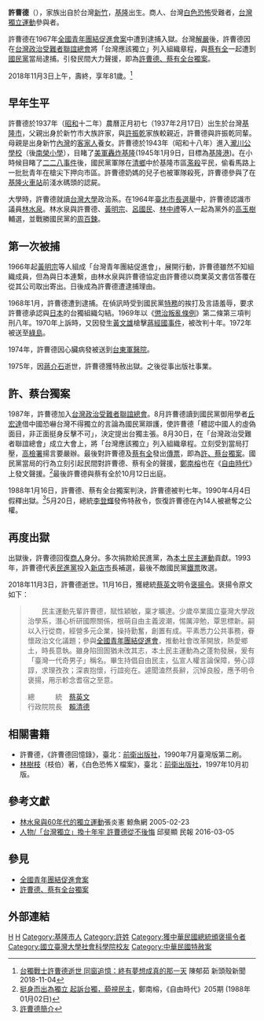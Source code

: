 '''許曹德'''（{{bd|1937年|2月17日|2018年|11月3日|catIdx=Hsu}}），家族出自於台灣[[新竹|新竹]]，[[基隆|基隆]]出生。商人、台灣[[白色恐怖|白色恐怖]]受難者，[[台灣獨立運動|台灣獨立運動]]參與者。

許曹德在1967年[[全國青年團結促進會案|全國青年團結促進會案]]中遭到逮捕入獄。台灣[[解嚴|解嚴]]後，許曹德因在[[台灣政治受難者聯誼總會|台灣政治受難者聯誼總會]]將「台灣應該獨立」列入組織章程，與[[蔡有全|蔡有全]]一起遭到[[國民黨|國民黨]]當局逮捕。引發民間大力聲援，即為[[許曹德、蔡有全台獨案|許曹德、蔡有全台獨案]]。

2018年11月3日上午，壽終，享年81歲。<ref>[https://newtalk.tw/news/view/2018-11-04/162039 台獨戰士許曹德逝世 同窗追憶：終有夢想成真的那一天] {{Wayback|url=https://newtalk.tw/news/view/2018-11-04/162039 |date=20181108184359 }}陳郁茹 新頭殼新聞 2018-11-04</ref>

==早年生平==
許曹德於1937年（[[昭和|昭和]]十二年）農曆正月初七（1937年2月17日）出生於台灣[[基隆市|基隆市]]，{{r|許|page=47}}父親出身於新竹市大族許家，與[[許振乾|許振乾]]家族較親近，許曹德與許振乾同輩。{{r|許|page=57}}母親是出身新竹[[內灣村_(橫山鄉)|內灣]]的[[客家人|客家人]]養女。{{r|許|page=53}}許曹德於1943年（昭和十八年）進入[[瀧川公學校|瀧川公學校]]（後[[南榮小學|南榮小學]]），{{r|許|page=90}}目睹了[[基隆大空襲|美軍轟炸基隆]](1945年1月9日，目標為[[基隆港|基隆港]])。{{r|許|page=95}}在小時候目睹了[[二二八事件|二二八事件]]後，國民黨軍隊在[[清鄉|清鄉]]中於基隆市區[[濫殺|濫殺]]平民，偷看馬路上一批批青年在槍尖下押向市區。{{r|許|page=117}}許曹德奶媽的兒子也被軍隊殺死，許曹德參與了在[[基隆火車站|基隆火車站]]前淺水碼頭的認屍。{{r|許|page=118-120}}

大學時，許曹德就讀[[台灣大學|台灣大學]]政治系。在1964年[[1964年中華民國縣市長選舉#臺北市|臺北市長選舉]]中，許曹德認識市議員[[林水泉|林水泉]]。{{r|許|page=287}}林水泉與許曹德、[[黃明宗|黃明宗]]、[[呂國民|呂國民]]、[[林中禮|林中禮]]等人一起為黨外的[[高玉樹|高玉樹]]輔選，並戰勝國民黨的[[周百鍊|周百鍊]]。{{r|許|page=288}}

==第一次被捕==
{{Main|全國青年團結促進會案}}
1966年起[[黃明宗|黃明宗]]等人組成「台灣青年團結促進會」，展開行動，許曹德雖然不知組織成員，但為與日本連繫，由林水泉與許曹德協定由許曹德以商業英文書信答覆在從其公司取出寄出。日後成為許曹德遭逮捕理由。{{r|許|page=292}}

1968年1月，許曹德遭到逮捕。{{r|許|page=294}}在偵訊時受到國民黨[[特務|特務]]的挨打及言語羞辱，要求許曹德承認與[[日本|日本]]的台獨組織勾結。{{r|許|page=298}}1969年以《[[懲治叛亂條例|懲治叛亂條例]]》第二條第三項判刑八年。1970年上訴時，又因發生[[黃文雄_(人權活動家)|黃文雄]]槍擊[[蔣經國|蔣經國]][[四二四刺殺蔣經國案|事件]]，被改判十年。{{r|許|page=316}}1972年被送至[[綠島|綠島]]。

1974年，許曹德因心臟病發被送到[[台東軍醫院|台東軍醫院]]。

1975年，因[[蔣介石|蔣介石]]逝世，許曹德獲特赦出獄。{{r|許|page=346-347}}之後從事出版社事業。

==許、蔡台獨案==
{{Main|許曹德、蔡有全台獨案}}
1987年，許曹德加入[[台灣政治受難者聯誼總會|台灣政治受難者聯誼總會]]。8月許曹德讀到國民黨御用學者[[丘宏達|丘宏達]]借中國恐嚇台灣不得獨立的言論為國民黨辯護，使許曹德「體認中國人的虛偽面目，非正面挺身反擊不可」，決定提出台獨主張。{{r|許|page=367}}8月30日，在「台灣政治受難者聯誼總會」成立大會上，將「台灣應該獨立」列入組織章程。{{r|白|page=9}}立刻受到當局打壓，[[高檢署|高檢署]]揚言要嚴辦。最後對許曹德及[[蔡有全|蔡有全]]發出[[傳票|傳票]]，即為[[許曹德、蔡有全台獨案|許、蔡台獨案]]。國民黨當局的行為立刻引起民間對許曹德、蔡有全的聲援，[[鄭南榕|鄭南榕]]也在《[[自由時代周刊|自由時代]]》上發文聲援。<ref>[http://www.nylon.org.tw/main/index.php?option=com_content&view=article&id=318:2011-02-22-04-16-10&catid=2:2009-04-05-16-41-44&Itemid=9 挺身而出為獨立 起訴台獨，藐視民主]，鄭南榕，《自由時代》205期 (1988年01月02日)</ref>最後許曹德與蔡有全於10月12日出庭。{{r|白|page=86}}

1988年1月16日，許曹德、蔡有全台獨案判決，許曹德被判七年。1990年4月4日假釋出獄。<ref>[http://www.liberty.url.tw/aboutme.htm 許曹德簡介]{{Dead link|date=2020年2月 |bot=InternetArchiveBot |fix-attempted=yes }}</ref>5月20日，總統[[李登輝|李登輝]]發佈特赦令，恢復許曹德在內14人被褫奪之公權{{r|臺}}。

==再度出獄==
出獄後，許曹德回復[[商人|商人]]身分。多次捐款給民進黨，為[[臺灣民主化|本土民主運動]]貢獻。1993年，許曹德代表[[民進黨|民進黨]]投入[[新店市|新店市]]長補選，最後不敵國民黨[[鐵票|鐵票]]敗選。

2018年11月3日，許曹德逝世。11月16日，獲總統[[蔡英文|蔡英文]]明令[[褒揚令|褒揚令]]。褒揚令原文如下：
<blockquote style="border: 1px solid blue; padding: 0.5em 0.8em;">
　　民主運動先輩許曹德，賦性穎敏，稟才曠達。少歲卒業國立臺灣大學政治學系，潛心析研國際關係，根萌自由主義波潮，惕厲淬勉，覃思標新。嗣以入行從商，經營多元企業，操持勤奮，創置有成。平素悉力公共事務，眷懷政治文化議題；參與[[全國青年團結促進會案|全國青年團結促進會]]，推動社會改革開放，熱愛鄉土，時長意執。雖身陷囹圄猶未改其志，本土民主運動為之蓬勃發展，爰有「臺灣一代奇男子」稱名。畢生持倡自由民主，弘宣人權言論保障，勞心諄諄，求理孜孜；深衷抱懷，行誼宛在。遽聞溘然長辭，沉悼良殷，應予明令褒揚，用示軫念耆宿之至意。<br>
<p align=right>總　　　統　[[蔡英文|蔡英文]]　　　　<br>
行政院院長　[[賴清德|賴清德]]　　　　</p>
</blockquote>
==相關書籍==
{{refbegin}}
*許曹德，《許曹德回憶錄》，臺北：[[前衛出版社|前衛出版社]]，1990年7月臺灣版第二刷。
*[[林樹枝|林樹枝]]（枝伯）著，《白色恐怖Ｘ檔案》，臺北：[[前衛出版社|前衛出版社]]，1997年10月初版。
{{refend}}

==參考文獻==
{{refbegin}}
*[https://web.archive.org/web/20181108152934/http://www.hi-on.org.tw/bulletins.jsp?b_ID=56389 林水泉與60年代的獨立運動]張炎憲 鯨魚網 2005-02-23
*[http://www.peoplenews.tw/news/484c1ea8-722d-433d-930b-6b8e681b9e47 人物/「台灣獨立」換十年牢 許曹德從不後悔] {{Wayback|url=http://www.peoplenews.tw/news/484c1ea8-722d-433d-930b-6b8e681b9e47 |date=20181108144450 }}邱斐顯 民報 2016-03-05
{{refend}}

==參見==
*[[全國青年團結促進會案|全國青年團結促進會案]]
*[[許曹德、蔡有全台獨案|許曹德、蔡有全台獨案]]

==外部連結==
{{Reflist|2|refs=
<ref name="許">{{cite book |title=《許曹德回憶錄》|author=許曹德 |publisher= |isbn= |date=1990年7月}}</ref>
<ref name="白">{{cite book |title=《白色恐怖Ｘ檔案》|author=[[林樹枝|林樹枝]] |publisher=[[前衛出版社|前衛出版社]] |isbn= |date=1997年10月}}</ref>
<ref name="臺">{{Cite journal|author=魏永竹 |title= 〈臺灣省大事記〉|journal=《臺灣文獻》|volume=42 |issue=1 |date=1991-03-31 |publisher=臺灣省文獻委員會 |location=南投縣南投市中興新村  |pages=265－299頁 }}</ref>
}}

[[Category:台灣白色恐怖受難者|H]]
[[Category:臺灣獨立運動者|H]]
[[Category:基隆市人|Category:基隆市人]]
[[Category:許姓|Category:許姓]]
[[Category:獲中華民國總統頒褒揚令者|Category:獲中華民國總統頒褒揚令者]]
[[Category:國立臺灣大學社會科學院校友|Category:國立臺灣大學社會科學院校友]]
[[Category:中華民國特赦案|Category:中華民國特赦案]]